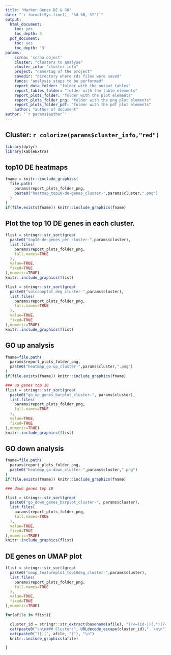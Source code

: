 ```yaml
---
title: "Marker Genes DE & GO"
date: "`r format(Sys.time(), '%d %B, %Y')`"
output:
  html_document:
    toc: yes
    toc_depth: 3
  pdf_document:
    toc: yes
    toc_depth: '3'
params:
    scrna: 'scrna object'
    cluster: "clusters to analyse"
    cluster_info: "cluster info"
    project: "name/tag of the project"
    savedir: "directory where rds files were saved"
    funcs: "analysis steps to be performed"
    report_data_folder: "folder with the output tables"
    report_tables_folder: "folder with the table elements"
    report_plots_folder: "folder with the plot elements"
    report_plots_folder_png: "folder with the png plot elements"
    report_plots_folder_pdf: "folder with the pdf plot elements"
    author: "author of document"
author: '`r params$author`'
---
```


## Cluster: `r colorize(params$cluster_info,"red")`

```r
library(dplyr)
library(kableExtra)
```


## top10 DE heatmaps
```r
fname = knitr::include_graphics(
  file.path(
    params$report_plots_folder_png,
    paste0("heatmap_top10-de-genes_cluster-",params$cluster,".png")
  )
)
if(file.exists(fname)) knitr::include_graphics(fname)
```

## Plot the top 10 DE genes in each cluster.
```r
flist = stringr::str_sort(grep(
  paste0("top10-de-genes_per_cluster-",params$cluster),
  list.files(
    params$report_plots_folder_png,
    full.names=TRUE
  ),
  value=TRUE,
  fixed=TRUE
),numeric=TRUE)
knitr::include_graphics(flist)
```

```r
flist = stringr::str_sort(grep(
  paste0("volcanoplot_deg_cluster-",params$cluster),
  list.files(
    params$report_plots_folder_png,
    full.names=TRUE
  ),
  value=TRUE,
  fixed=TRUE
),numeric=TRUE)
knitr::include_graphics(flist)
```

## GO up analysis
```r
fname=file.path(
  params$report_plots_folder_png,
  paste0("heatmap_go-up_cluster-",params$cluster,".png")
)
if(file.exists(fname)) knitr::include_graphics(fname)
```

```r
### up genes top 10
flist = stringr::str_sort(grep(
  paste0("go_up_genes_barplot_cluster-", params$cluster),
  list.files(
    params$report_plots_folder_png,
    full.names=TRUE
  ),
  value=TRUE,
  fixed=TRUE
),numeric=TRUE)
knitr::include_graphics(flist)

```

## GO down analysis
```r
fname=file.path(
  params$report_plots_folder_png,
  paste0("heatmap_go-down_cluster-",params$cluster,".png")
)
if(file.exists(fname)) knitr::include_graphics(fname)
```

```r
### down genes top 10

flist = stringr::str_sort(grep(
  paste0("go_down_genes_barplot_cluster-", params$cluster),
  list.files(
    params$report_plots_folder_png,
    full.names=TRUE
  ),
  value=TRUE,
  fixed=TRUE
),numeric=TRUE)
knitr::include_graphics(flist)

```

## DE genes on UMAP plot
```r
flist = stringr::str_sort(grep(
  paste0("umap_featureplot_top10deg_cluster-",params$cluster),
  list.files(
    params$report_plots_folder_png,
    full.names=TRUE
  ),
  value=TRUE,
  fixed=TRUE
),numeric=TRUE)

for(afile in flist){

  cluster_id = stringr::str_extract(basename(afile), "(?<=(id-))(.*)(?=\\.png)")
  cat(paste0("\n\n### Cluster:", URLdecode_escape(cluster_id),"  \n\n"))
  cat(paste0("![](", afile, ")"), "\n")
  knitr::include_graphics(afile)

}
```
